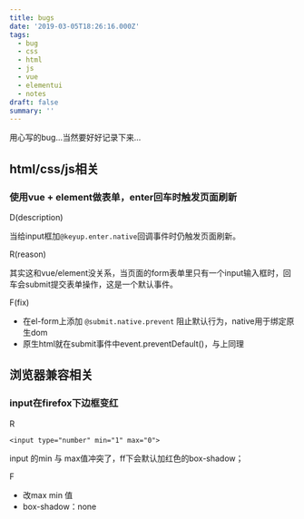 ```yaml
---
title: bugs
date: '2019-03-05T18:26:16.000Z'
tags:
  - bug
  - css
  - html
  - js
  - vue
  - elementui
  - notes
draft: false
summary: ''
---
```


用心写的bug...当然要好好记录下来...



## html/css/js相关

### 使用vue + element做表单，enter回车时触发页面刷新

D(description)

当给input框加` @keyup.enter.native `回调事件时仍触发页面刷新。

R(reason)

其实这和vue/element没关系，当页面的form表单里只有一个input输入框时，回车会submit提交表单操作，这是一个默认事件。

F(fix)

- 在el-form上添加 ` @submit.native.prevent ` 阻止默认行为，native用于绑定原生dom
- 原生html就在submit事件中event.preventDefault()，与上同理

## 浏览器兼容相关

### input在firefox下边框变红

R

```
<input type="number" min="1" max="0">
```
input 的min 与 max值冲突了，ff下会默认加红色的box-shadow；

F

- 改max min 值
- box-shadow：none
